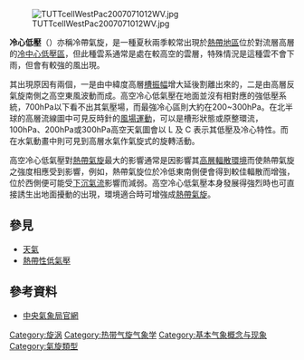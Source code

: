 [[File:TUTTcellWestPac2007071012WV.jpg|thumb]]

'''冷心低壓'''（{{lang-en|Cold-core low}}）亦稱冷帶氣旋，是一種夏秋兩季較常出現於[[熱帶地區|熱帶地區]]位於對流層高層的[[冷中心低壓區|冷中心低壓區]]，但此種雲系通常是處在較高空的雲層，特殊情況是這種雲不會下雨，但會有較強的風出現。

其出現原因有兩個，一是由中緯度高層[[槽振幅|槽振幅]]增大延後割離出來的，二是由高層反氣旋南側之高空東風波動而成。高空冷心低氣壓在地面並沒有相對應的強低壓系統，700hPa以下看不出其氣壓場，而最強冷心區則大約在200~300hPa。在北半球的高層流線圖中可見反時針的[[風場運動|風場運動]]，可以是槽形狀態或原整環流，100hPa、200hPa或300hPa高空天氣圖會以 L 及 C 表示其低壓及冷心特性。而在水氣動畫中則可見到高層水氣作氣旋式的旋轉活動。

高空冷心低氣壓對[[熱帶氣旋|熱帶氣旋]]最大的影響通常是因影響其[[高層輻散環境|高層輻散環境]]而使熱帶氣旋之強度相應受到影響，例如，熱帶氣旋位於冷低東南側便會得到較佳輻散而增強，位於西側便可能受[[下沉氣流|下沉氣流]]影響而減弱。高空冷心低氣壓本身發展得強烈時也可直接誘生出地面擾動的出現，環境適合時可增強成[[熱帶氣旋|熱帶氣旋]]。


== 參見 ==
*[[天氣|天氣]]
*[[熱帶性低氣壓|熱帶性低氣壓]]

== 參考資料 ==
*[http://www.cwb.gov.tw/ 中央氣象局官網]{{Wayback|url=http://www.cwb.gov.tw/ |date=20181025071210 }}

{{Weather-stub}}

[[Category:旋涡|Category:旋涡]]
[[Category:热带气旋气象学|Category:热带气旋气象学]]
[[Category:基本气象概念与现象|Category:基本气象概念与现象]]
[[Category:氣旋類型|Category:氣旋類型]]